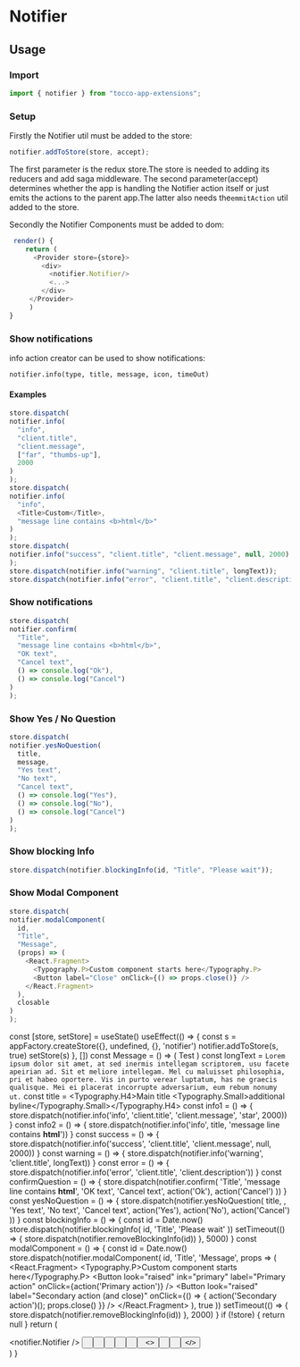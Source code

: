 

<Meta title="App-Extensions/Notifier" />


# Notifier

## Usage

### Import

  ```javascript
import { notifier } from "tocco-app-extensions";
```

### Setup

Firstly the Notifier util must be added to the store:

```javascript
notifier.addToStore(store, accept);
```

The first parameter is the redux store.The store is needed to adding its reducers and add saga middleware.
The second parameter(accept) determines whether the app is handling the Notifier action itself or just emits the
actions to the parent app.The latter also needs the`emmitAction` util added to the store.

Secondly the Notifier Components must be added to dom:

```javascript
 render() {
    return (
      <Provider store={store}>
        <div>
          <notifier.Notifier/>
          <...>
        </div>
     </Provider>
     )
}
```

### Show notifications

info action creator can be used to show notifications:

`notifier.info(type, title, message, icon, timeOut)`

#### Examples

  ```javascript
store.dispatch(
  notifier.info(
    "info",
    "client.title",
    "client.message",
    ["far", "thumbs-up"],
    2000
  )
);
store.dispatch(
  notifier.info(
    "info",
    <Title>Custom</Title>,
    "message line contains <b>html</b>"
  )
);
store.dispatch(
  notifier.info("success", "client.title", "client.message", null, 2000)
);
store.dispatch(notifier.info("warning", "client.title", longText));
store.dispatch(notifier.info("error", "client.title", "client.description"));
```

### Show notifications

  ```javascript
store.dispatch(
  notifier.confirm(
    "Title",
    "message line contains <b>html</b>",
    "OK text",
    "Cancel text",
    () => console.log("Ok"),
    () => console.log("Cancel")
  )
);
```

### Show Yes / No Question

  ```javascript
store.dispatch(
  notifier.yesNoQuestion(
    title,
    message,
    "Yes text",
    "No text",
    "Cancel text",
    () => console.log("Yes"),
    () => console.log("No"),
    () => console.log("Cancel")
  )
);
```

### Show blocking Info

  ```javascript
store.dispatch(notifier.blockingInfo(id, "Title", "Please wait"));
```

### Show Modal Component

  ```javascript
store.dispatch(
  notifier.modalComponent(
    id,
    "Title",
    "Message",
    (props) => (
      <React.Fragment>
        <Typography.P>Custom component starts here</Typography.P>
        <Button label="Close" onClick={() => props.close()} />
      </React.Fragment>
    ),
    closable
  )
);
```

  const [store, setStore] = useState()
  useEffect(() => {
    const s = appFactory.createStore({}, undefined, {}, 'notifier')
    notifier.addToStore(s, true)
    setStore(s)
  }, [])
  const Message = () => (
    <Fragment>
      Test
    </Fragment>
  )
  const longText = `Lorem ipsum dolor sit amet, at sed inermis intellegam scriptorem, usu facete apeirian ad. Sit et meliore intellegam. Mel cu maluisset philosophia, pri et habeo oportere. Vis in purto verear luptatum, has ne graecis qualisque. Mei ei placerat incorrupte adversarium, eum rebum nonumy ut.`
  const title = <Typography.H4>Main title <Typography.Small>additional byline</Typography.Small></Typography.H4>
  const info1 = () => {
    store.dispatch(notifier.info('info', 'client.title', 'client.message', 'star', 2000))
  }
  const info2 = () => {
    store.dispatch(notifier.info('info', title, 'message line contains <b>html</b>'))
  }
  const success = () => {
    store.dispatch(notifier.info('success', 'client.title', 'client.message', null, 2000))
  }
  const warning = () => {
    store.dispatch(notifier.info('warning', 'client.title', longText))
  }
  const error = () => {
    store.dispatch(notifier.info('error', 'client.title', 'client.description'))
  }
  const confirmQuestion = () => {
    store.dispatch(notifier.confirm(
      'Title',
      'message line contains <b>html</b>',
      'OK text',
      'Cancel text',
      action('Ok'),
      action('Cancel')
    ))
  }
  const yesNoQuestion = () => {
    store.dispatch(notifier.yesNoQuestion(
      title,
      <Message />,
      'Yes text',
      'No text',
      'Cancel text',
      action('Yes'),
      action('No'),
      action('Cancel')
    ))
  }
  const blockingInfo = () => {
    const id = Date.now()
    store.dispatch(notifier.blockingInfo(
      id,
      'Title',
      'Please wait'
    ))
    setTimeout(() => {
      store.dispatch(notifier.removeBlockingInfo(id))
    }, 5000)
  }
  const modalComponent = () => {
    const id = Date.now()
    store.dispatch(notifier.modalComponent(
      id,
      'Title',
      'Message',
      props => (
        <React.Fragment>
          <Typography.P>Custom component starts here</Typography.P>
          <Button
            look="raised"
            ink="primary"
            label="Primary action"
            onClick={action('Primary action')}
          />
          <Button
            look="raised"
            label="Secondary action (and close)"
            onClick={() => {
              action('Secondary action')(); props.close()
            }}
          />
        </React.Fragment>
      ),
      true
    ))
    setTimeout(() => {
      store.dispatch(notifier.removeBlockingInfo(id))
    }, 2000)
  }
  if (!store) {
    return null
  }
  return (
    <Provider store={store}>
      <div>
        <notifier.Notifier />
        <span>
          <Button
            label="Info 1"
            look="raised"
            onClick={info1} />&nbsp;
            <Button
            label="Info 2"
            look="raised"
            onClick={info2} />&nbsp;
              <Button
            label="Success"
            look="raised"
            onClick={success} />&nbsp;
              <Button
            label="Warning"
            look="raised"
            onClick={warning} />&nbsp;
              <Button
            label="Error"
            look="raised"
            onClick={error} />&nbsp;
              <Button
            label="Blocking Info"
            look="raised"
            onClick={blockingInfo} />&nbsp;
          </span>
        <>
          <Button
            label="Confirm"
            look="raised"
            onClick={confirmQuestion} />&nbsp;
              <Button
            label="Yes-No Question"
            look="raised"
            onClick={yesNoQuestion} />&nbsp;
              <Button
            label="Modal Component"
            look="raised"
            onClick={modalComponent} />
        </>
      </div>
    </Provider>
  )
}

<Canvas>
  <Story name="Basic">
    <NotifierStory />
  </Story>
</Canvas>

